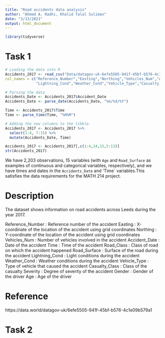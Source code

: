 ```yaml
---
title: "Road accidents data analysis"
author: "Ahmed A. Radhi, Khalid Talal Suliman"
date: "3/13/2021"
output: html_document
---
```


```r
library(tidyverse)
```

# Task 1

```r
# Loading the data into R 
Accidents_2017 <- read_csv("Data/datagov-uk-6efe5505-941f-45bf-b576-4c1e09b579a1/2017-8.csv", 
col_names = c("Reference_Number","Easting","Northing","Vehicles_Num","Accident_Date","Time","Road_Class","Road_Surface",
              "Lightning_Cond","Weather_Cond","Vehicle_Type","Casualty_Class","Severity","Gender","Age"), skip = 1)

# Parsing the data
Accidents_Date <- Accidents_2017$Accident_Date
Accidents_Date <- parse_date(Accidents_Date, "%m/%d/%Y")

Time <- Accidents_2017$Time
Time <- parse_time(Time, "%H%M")

# Adding the new columns to the tibble.
Accidents_2017 <- Accidents_2017 %>%
  select(1:4, 7:15) %>%
  mutate(Accidents_Date, Time) 

Accidents_2017 <- Accidents_2017[,c(1:4,14,15,5:13)]
str(Accidents_2017)
```

We have 2,203 observations, 15 variables (with `Age` and `Road_Surface` as examples of continuous and categorical variables, respectively), and we have times and dates in the `Accidents_Date` and 'Time` variables.This satisfies the data requirements for the MATH 214 project.

# Description 
The dataset shows information on road accidents across Leeds during the year 2017.

 Reference_Number : Reference number of the accident
 Easting          : X-coordinate of the location of the accident                         using grid coordinates
 Northing         : Y-coordinate of the location of the accident                         using grid coordinates
 Vehicles_Num     : Number of vehicles involved in the accident
 Accident_Date    : Date of the accident 
 Time             : Time of the accident
 Road_Class       : Class of road on which the accident happened
 Road_Surface     : Surface of the road during the accident
 Lightning_Cond   : Light conditions during the accident
 Weather_Cond     : Weather conditions during the accident 
 Vehicle_Type     : Type of vehicle that caused the accident
 Casualty_Class   : Class of the casualty
 Severity         : Degree of severity of the accident
 Gender           : Gender of the driver
 Age              : Age of the driver 

# Reference 
https://data.world/datagov-uk/6efe5505-941f-45bf-b576-4c1e09b579a1

# Task 2

